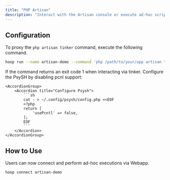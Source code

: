 ```yaml
---
title: "PHP Artisan"
description: "Interact with the Artisan console or execute ad-hoc scripts."
---
```



<Prerequisites />

## Configuration

To proxy the `php artisan tinker` command, execute the following command.

```bash
hoop run --name artisan-demo --command 'php /path/to/your/app artisan tinker'
```

<Info>
If the command returns an exit code 1 when interacting via tinker.
Configure the PsySH by disabling pcnl support:

    <AccordionGroup>
        <Accordion title="Configure Psysh">
            ```sh
            cat - > ~/.config/psysh/config.php <<EOF
            <?php
            return [
                'usePcntl' => false,
            ];
            EOF
            ```
        </Accordion>
    </AccordionGroup>
</Info>



## How to Use

Users can now connect and perform ad-hoc executions via Webapp.

```bash
hoop connect artisan-demo
```

